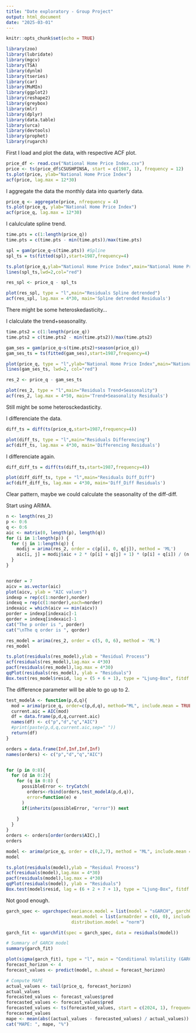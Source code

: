 ---
title: "Date exploratory - Group Project"
output: html_document
date: "2025-03-01"
---

```{r setup, include=FALSE}
knitr::opts_chunk$set(echo = TRUE)
```


```{r pressure, echo=FALSE}
library(zoo)
library(lubridate)
library(mgcv)
library(TSA)
library(dynlm)
library(tseries)
library(car)
library(MuMIn)
library(ggplot2)
library(reshape2)
library(greybox)
library(mlr)
library(dplyr)
library(data.table)
library(urca)
library(devtools)
library(prophet)
library(rugarch)
```

First I load and plot the data, with respective ACF plot.
```{r}
price_df <- read.csv("National Home Price Index.csv")
price <- ts(price_df$CSUSHPINSA, start = c(1987, 1), frequency = 12) 
ts.plot(price, ylab="National Home Price Index")
acf(price, lag.max = 12*30)
```
I aggregate the data the monthly data into quarterly data.

```{r}
price_q <- aggregate(price, nfrequency = 4)
ts.plot(price_q, ylab="National Home Price Index")
acf(price_q, lag.max = 12*30)
```
I calulculate spline trend.
```{r}
time.pts = c(1:length(price_q))
time.pts = c(time.pts - min(time.pts))/max(time.pts)

spl = gam(price_q~s(time.pts)) #Spline
spl_ts = ts(fitted(spl),start=1987,frequency=4)

ts.plot(price_q,ylab="National Home Price Index",main="National Home Price Index Trend Estimations")
lines(spl_ts,lwd=2,col="red")
```

```{r}
res_spl <- price_q - spl_ts

plot(res_spl, type = "l",main="Residuals Spline detrended")
acf(res_spl, lag.max = 4*30, main='Spline detrended Residuals')
```
There might be some heteroskedasticity...

I clalculate the trend+seasonality.
```{r}
time.pts2 = c(1:length(price_q))
time.pts2 = c(time.pts2 - min(time.pts2))/max(time.pts2)

gam_ses = gam(price_q~s(time.pts2)+season(price_q))
gam_ses_ts = ts(fitted(gam_ses),start=1987,frequency=4)

plot(price_q, type = "l",ylab="National Home Price Index",main="National Home Price Index trend+seasonality Estimations")
lines(gam_ses_ts, lwd=2, col="red")
```
```{r}
res_2 <- price_q - gam_ses_ts

plot(res_2, type = "l",main="Residuals Trend+Seasonality")
acf(res_2, lag.max = 4*50, main='Trend+Seasonality Residuals')
```
Still might be some heterosckedasticity.

I differenciate the data.
```{r}
diff_ts = diff(ts(price_q,start=1987,frequency=4))

plot(diff_ts, type = "l",main="Residuals Differencing")
acf(diff_ts, lag.max = 4*30, main='Differencing Residuals')
```
I differenciate again.

```{r}
diff_diff_ts = diff(ts(diff_ts,start=1987,frequency=4))

plot(diff_diff_ts, type = "l",main="Residuals Diff_Diff")
acf(diff_diff_ts, lag.max = 4*30, main='Diff_Diff Residuals')
```
Clear pattern, maybe we could calculate the seasonality of the diff-diff.

Start using ARIMA.
```{r}
n <- length(res_2)
p <- 0:6
q <- 0:6
aic <- matrix(0, length(p), length(q)) 
for (i in 1:length(p)) {
  for (j in 1:length(q)) {
    modij = arima(res_2, order = c(p[i], 0, q[j]), method = 'ML')
    aic[i, j] = modij$aic + 2 * (p[i] + q[j] + 1) * (p[i] + q[i]) / (n - p[i] - q[j] - 1)
  }
}


norder = 7
aicv = as.vector(aic)
plot(aicv, ylab = "AIC values")
indexp = rep(c(1:norder),norder)
indexq = rep(c(1:norder),each=norder)
indexaic = which(aicv == min(aicv))
porder = indexp[indexaic]-1
qorder = indexq[indexaic]-1
cat("The p order is ", porder)
cat("\nThe q order is ", qorder)
```
```{r}
res_model = arima(res_2, order = c(5, 0, 6), method = 'ML')
res_model
```
```{r}
ts.plot(residuals(res_model),ylab = "Residual Process")
acf(residuals(res_model),lag.max = 4*30)
pacf(residuals(res_model),lag.max = 4*30)
qqPlot(residuals(res_model), ylab = "Residuals")
Box.test(res_model$resid, lag = (5 + 6 + 1), type = "Ljung-Box", fitdf = (5+6))
```





The difference parameter will be able to go up to 2.
```{r}

test_modelA <- function(p,d,q){
  mod = arima(price_q, order=c(p,d,q), method="ML", include.mean = TRUE)
  current.aic = AIC(mod)
  df = data.frame(p,d,q,current.aic)
  names(df) <- c("p","d","q","AIC")
  #print(paste(p,d,q,current.aic,sep=" "))
  return(df)
}

orders = data.frame(Inf,Inf,Inf,Inf)
names(orders) <- c("p","d","q","AIC")


for (p in 0:8){
  for (d in 0:2){
    for (q in 0:8) {
      possibleError <- tryCatch(
        orders<-rbind(orders,test_modelA(p,d,q)),
        error=function(e) e
      )
      if(inherits(possibleError, "error")) next
      
    }
  }
}
orders <- orders[order(orders$AIC),]
orders

```
```{r}
model <- arima(price_q, order = c(6,2,7), method = "ML", include.mean = TRUE)
model
```

```{r}
ts.plot(residuals(model),ylab = "Residual Process")
acf(residuals(model),lag.max = 4*30)
pacf(residuals(model),lag.max = 4*30)
qqPlot(residuals(model), ylab = "Residuals")
Box.test(model$resid, lag = (6 + 2 + 7 + 1), type = "Ljung-Box", fitdf = (6 + 2 + 7))
```
Not good enough.

```{r}
garch_spec <- ugarchspec(variance.model = list(model = "sGARCH", garchOrder = c(1, 1)), 
                         mean.model = list(armaOrder = c(0, 0), include.mean = TRUE),
                         distribution.model = "norm")

garch_fit <- ugarchfit(spec = garch_spec, data = residuals(model))

# Summary of GARCH model
summary(garch_fit)

plot(sigma(garch_fit), type = "l", main = "Conditional Volatility (GARCH)")
forecast_horizon <- 4
forecast_values <- predict(model, n.ahead = forecast_horizon)

# Compute MAPE
actual_values <- tail(price_q, forecast_horizon)
actual_values
forecasted_values <- forecast_values$pred
forecasted_values <- forecast_values$pred
forecasted_values <- ts(forecasted_values, start = c(2024, 1), frequency = 4)
forecasted_values
mape <- mean(abs((actual_values - forecasted_values) / actual_values)) * 100
cat("MAPE: ", mape, "%")

```
